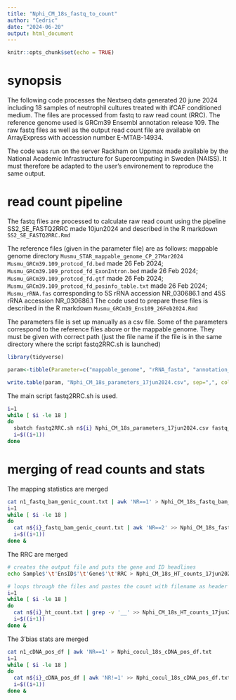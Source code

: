 ---
title: "Nphi_CM_18s_fastq_to_count"
author: "Cedric"
date: "2024-06-20"
output: html_document
---

```{r setup, include=FALSE}
knitr::opts_chunk$set(echo = TRUE)
```

# synopsis
The following code processes the Nextseq data generated 20 june 2024 including 18 samples of neutrophil cultures treated with ifCAF conditioned medium. The files are processed from fastq to raw read count (RRC). The reference genome used is GRCm39 Ensembl annotation release 109. The raw fastq files as well as the output read count file are available on ArrayExpress with accession number E-MTAB-14934.  

The code was run on the server Rackham on Uppmax made available by the National Academic Infrastructure for Supercomputing in Sweden (NAISS). It must therefore be adapted to the user's environement to reproduce the same output. 

# read count pipeline
The fastq files are processed to calculate raw read count using the pipeline SS2_SE_FASTQ2RRC made 10jun2024 and described in the R markdown `SS2_SE_FASTQ2RRC.Rmd`

The reference files (given in the parameter file) are as follows:
mappable genome directory `Musmu_STAR_mappable_genome_CP_27Mar2024`
`Musmu_GRCm39.109_protcod_fd.bed` made 26 Feb 2024; 
`Musmu_GRCm39.109_protcod_fd_ExonIntron.bed` made 26 Feb 2024;
`Musmu_GRCm39.109_protcod_fd.gtf` made 26 Feb 2024; 
`Musmu_GRCm39.109_protcod_fd_posinfo_table.txt` made 26 Feb 2024;
`Musmu_rRNA.fas` corresponding to 5S rRNA accession NR_030686.1 and 45S rRNA accession NR_030686.1
The code used to prepare these files is described in the R markdown `Musmu_GRCm39_Ens109_26Feb2024.Rmd`

The parameters file is set up manually as a csv file. Some of the parameters correspond to the reference files above or the mappable genome. They must be given with correct path (just the file name if the file is in the same directory where the script fastq2RRC.sh is launched)
```{r}
library(tidyverse)

param<-tibble(Parameter=c("mappable_genome", "rRNA_fasta", "annotation_gtf", "annotation_bed", "intronic_bed", "cDNA_position_key", "genic_cap", "tp_bias_max_length", "tp_bias_sample_size", "symplicity_q_cutoff", "symplicity_FC_cutoff"), Value=c("~/Mouse_Genome_GRCm39.109/Musmu_STAR_mappable_genome_CP_27Mar2024/", "Musmu_rRNA.fas", "~/Mouse_Genome_GRCm39.109/Musmu_GRCm39.109_protcod_fd.gtf", "~/Mouse_Genome_GRCm39.109/Musmu_GRCm39.109_protcod_fd.bed", "~/Mouse_Genome_GRCm39.109/Musmu_GRCm39.109_protcod_fd_ExonIntron.bed", "~/Mouse_Genome_GRCm39.109/Musmu_GRCm39.109_protcod_fd_posinfo_table.txt", 8000000, 100, 1000, 0.0001, 1.5))

write.table(param, "Nphi_CM_18s_parameters_17jun2024.csv", sep=",", col.names = T, row.names = F, quote = F)
```

The main script fastq2RRC.sh is used. 
```{bash}
i=1
while [ $i -le 18 ]
do
  sbatch fastq2RRC.sh n${i} Nphi_CM_18s_parameters_17jun2024.csv fastq_to_RRC_scripts/
  i=$((i+1))
done
```


# merging of read counts and stats
The mapping statistics are merged
```{bash}
cat n1_fastq_bam_genic_count.txt | awk 'NR==1' > Nphi_CM_18s_fastq_bam_genic_count.txt
i=1
while [ $i -le 18 ]
do
  cat n${i}_fastq_bam_genic_count.txt | awk 'NR==2' >> Nphi_CM_18s_fastq_bam_genic_count.txt
  i=$((i+1))
done &

```

The RRC are merged
```{bash}
# creates the output file and puts the gene and ID headlines
echo Sample$'\t'EnsID$'\t'Gene$'\t'RRC > Nphi_CM_18s_HT_counts_17jun2024.txt

# loops through the files and pastes the count with filename as header
i=1
while [ $i -le 18 ]
do
  cat n${i}_ht_count.txt | grep -v '__' >> Nphi_CM_18s_HT_counts_17jun2024.txt
  i=$((i+1))
done &

```

The 3'bias stats are merged
```{bash}
cat n1_cDNA_pos_df | awk 'NR==1' > Nphi_cocul_18s_cDNA_pos_df.txt
i=1
while [ $i -le 18 ]
do
  cat n${i}_cDNA_pos_df | awk 'NR!=1' >> Nphi_cocul_18s_cDNA_pos_df.txt
  i=$((i+1))
done &

```
